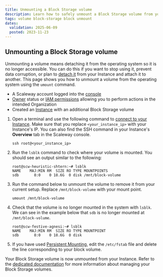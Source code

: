 ```yaml
---
title: Unmounting a Block Storage volume
description: Learn how to safely unmount a Block Storage volume from your Instance, and ensure data integrity.
tags: volume block-storage block unmount
dates:
  validation: 2025-06-09
  posted: 2023-11-23
---
```



## Unmounting a Block Storage volume

Unmounting a volume means detaching it from the operating system so it is no longer accessible. You can do this if you want to stop using it, prevent data corruption, or plan to [detach it](/block-storage/how-to/detach-a-volume/) from your Instance and attach it to another. This page shows you how to unmount a volume from the operating system using the `umount` command.

<Requirements />

- A Scaleway account logged into the [console](https://console.scaleway.com)
- [Owner](/iam/concepts/#owner) status or [IAM permissions](/iam/concepts/#permission) allowing you to perform actions in the intended Organization
- Created an [Instance](/instances/how-to/create-an-instance/) with an additional Block Storage volume

1. Open a terminal and use the following command to [connect to your Instance](/instances/how-to/connect-to-instance/). Make sure that you replace `<your_instance_ip>` with your Instance's IP. You can also find the SSH command in your Instance's **Overview** tab in the Scaleway console.

    ```
    ssh root@<your_instance_ip>
    ```

2. Run the `lsblk` command to check where your volume is mounted. You should see an output similar to the following:

    ```
    root@scw-heuristic-shtern:~# lsblk
    NAME    MAJ:MIN RM  SIZE RO TYPE MOUNTPOINTS
    sdb       8:0    0 18.6G  0 disk /mnt/block-volume
    ```
3. Run the command below to unmount the volume to remove it from your current setup. Replace `/mnt/block-volume` with your mount point.
    ```
    umount /mnt/block-volume
    ```
4.  Check that the volume is no longer mounted in the system with `lsblk`. We can see in the example below that `sdb` is no longer mounted at `/mnt/block-volume`.
    ```
    root@scw-festive-agnesi:~# lsblk
    NAME    MAJ:MIN RM  SIZE RO TYPE MOUNTPOINT
    sdb       8:0    0 18.6G  0 disk
    ```

5. If you have used [Persistent Mounting](/block-storage/api-cli/managing-a-volume/#using-fstab-for-persistent-mounting), edit the `/etc/fstab` file and delete the line corresponding to your block volume.

Your Block Storage volume is now unmounted from your Instance. Refer to the [dedicated documentation](/block-storage/api-cli/managing-a-volume/) for more information about managing your Block Storage volumes.
